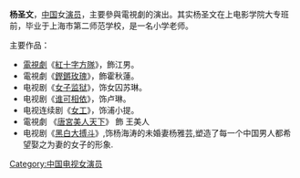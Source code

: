{{Unreferenced|time=2014-07-07T03:03:16+00:00}}
'''杨圣文'''，[[中国|中国]]女[[演员|演员]]，主要參與電視劇的演出。其实杨圣文在上电影学院大专班前，毕业于上海市第二师范学校，是一名小学老师。

主要作品：
*[[電視劇|電視劇]]《[[紅十字方隊|紅十字方隊]]》，飾江男。
*電視劇《[[鏗鏘玫瑰|鏗鏘玫瑰]]》，飾霍秋蓮。 
*电视剧《[[女子监狱|女子监狱]]》，饰女囚苏琳。
*电视剧《[[谁可相依|谁可相依]]》，饰卢琳。
*电视连续剧《[[女工|女工]]》，饰浦小提。
*電視劇 《[[唐宮美人天下|唐宮美人天下]]》 飾 王美人
*电视剧《[[黑白大搏斗|黑白大搏斗]]》,饰杨海涛的未婚妻杨雅芸,塑造了每一个中国男人都希望娶之为妻的女子的形象.
{{China-bio-stub}}
{{Actor-stub}}

[[Category:中国电视女演员|Category:中国电视女演员]]